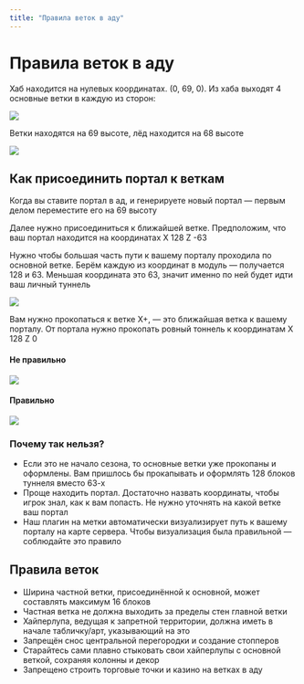 ```yaml
---
title: "Правила веток в аду"
---
```


# Правила веток в аду

Хаб находится на нулевых координатах. (0, 69, 0). Из хаба выходят 4 основные ветки в каждую из сторон:

![](/assets/rules/highway1.png)

Ветки находятся на 69 высоте, лёд находится на 68 высоте

![](/assets/rules/ice_height.png)

## Как присоединить портал к веткам

Когда вы ставите портал в ад, и генерируете новый портал — первым делом переместите его на 69 высоту

Далее нужно присоединиться к ближайшей ветке. Предположим, что ваш портал находится на координатах X 128 Z -63

Нужно чтобы большая часть пути к вашему порталу проходила по основной ветке. Берём каждую из координат в модуль — получается 128 и 63. Меньшая координата это 63, значит именно по ней будет идти ваш личный туннель

![](/assets/rules/highway2.png)

Вам нужно прокопаться к ветке X+, — это ближайшая ветка к вашему порталу. От портала нужно прокопать ровный тоннель к координатам X 128 Z 0

#### Не правильно

![](/assets/rules/highway3.png)

#### Правильно

![](/assets/rules/highway4.png)

### Почему так нельзя?

- Если это не начало сезона, то основные ветки уже прокопаны и оформлены. Вам пришлось бы прокапывать и оформлять 128 блоков туннеля вместо 63-х
- Проще находить портал. Достаточно назвать координаты, чтобы игрок знал, как к вам попасть. Не нужно уточнять на какой ветке ваш портал
- Наш плагин на метки автоматически визуализирует путь к вашему порталу на карте сервера. Чтобы визуализация была правильной — соблюдайте это правило

## Правила веток

- Ширина частной ветки, присоединённой к основной, может составлять максимум 16 блоков
- Частная ветка не должна выходить за пределы стен главной ветки
- Хайперлупа, ведущая к запретной территории, должна иметь в начале табличку/арт, указывающий на это
- Запрещён снос центральной перегородки и создание стопперов
- Старайтесь сами плавно стыковать свои хайперлупы с основной веткой, сохраняя колонны и декор
- Запрещено строить торговые точки и казино на ветках в аду